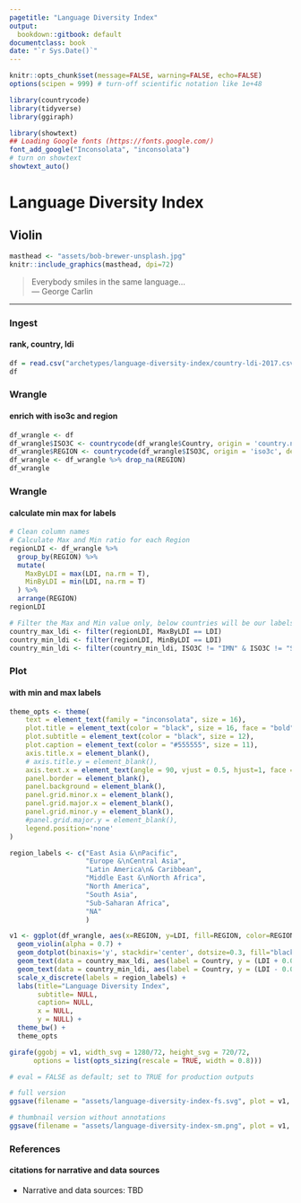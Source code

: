 ```yaml
---
pagetitle: "Language Diversity Index"
output:
  bookdown::gitbook: default
documentclass: book
date: "`r Sys.Date()`"
---
```


```r

knitr::opts_chunk$set(message=FALSE, warning=FALSE, echo=FALSE)
options(scipen = 999) # turn-off scientific notation like 1e+48

library(countrycode)
library(tidyverse)
library(ggiraph)

library(showtext)
## Loading Google fonts (https://fonts.google.com/)
font_add_google("Inconsolata", "inconsolata")
# turn on showtext
showtext_auto()

```

# Language Diversity Index
## Violin


```r

masthead <- "assets/bob-brewer-unsplash.jpg"
knitr::include_graphics(masthead, dpi=72)

```

> Everybody smiles in the same language...\
--- George Carlin\ 

***

### Ingest
#### rank, country, ldi

```r

df = read.csv("archetypes/language-diversity-index/country-ldi-2017.csv", header=TRUE, stringsAsFactors=TRUE, encoding="UTF-8")
df

```


### Wrangle
#### enrich with iso3c and region

```r

df_wrangle <- df
df_wrangle$ISO3C <- countrycode(df_wrangle$Country, origin = 'country.name', destination = 'iso3c')
df_wrangle$REGION <- countrycode(df_wrangle$ISO3C, origin = 'iso3c', destination = 'region')
df_wrangle <- df_wrangle %>% drop_na(REGION)
df_wrangle

```


### Wrangle
#### calculate min max for labels

```r

# Clean column names
# Calculate Max and Min ratio for each Region
regionLDI <- df_wrangle %>%
  group_by(REGION) %>%
  mutate(
    MaxByLDI = max(LDI, na.rm = T),
    MinByLDI = min(LDI, na.rm = T)
  ) %>%
  arrange(REGION)
regionLDI

# Filter the Max and Min value only, below countries will be our labels
country_max_ldi <- filter(regionLDI, MaxByLDI == LDI)
country_min_ldi <- filter(regionLDI, MinByLDI == LDI)
country_min_ldi <- filter(country_min_ldi, ISO3C != "IMN" & ISO3C != "SMR")

```


### Plot
#### with min and max labels


```r

theme_opts <- theme(
    text = element_text(family = "inconsolata", size = 16), 
    plot.title = element_text(color = "black", size = 16, face = "bold"),
    plot.subtitle = element_text(color = "black", size = 12),
    plot.caption = element_text(color = "#555555", size = 11),
    axis.title.x = element_blank(),
    # axis.title.y = element_blank(),
    axis.text.x = element_text(angle = 90, vjust = 0.5, hjust=1, face = "bold"),
    panel.border = element_blank(),
    panel.background = element_blank(),
    panel.grid.minor.x = element_blank(),
    panel.grid.major.x = element_blank(),
    panel.grid.minor.y = element_blank(),
    #panel.grid.major.y = element_blank(),
    legend.position='none'
)

region_labels <- c("East Asia &\nPacific",
                   "Europe &\nCentral Asia",
                   "Latin America\n& Caribbean",
                   "Middle East &\nNorth Africa", 
                   "North America", 
                   "South Asia", 
                   "Sub-Saharan Africa",
                   "NA"
                   )

v1 <- ggplot(df_wrangle, aes(x=REGION, y=LDI, fill=REGION, color=REGION)) + # x, y order
  geom_violin(alpha = 0.7) + 
  geom_dotplot(binaxis='y', stackdir='center', dotsize=0.3, fill="black", color="black") +
  geom_text(data = country_max_ldi, aes(label = Country, y = (LDI + 0.05)), vjust = 0.0, hjust = 0.5, color = "black", family = "inconsolata") +
  geom_text(data = country_min_ldi, aes(label = Country, y = (LDI - 0.05)), vjust = 1.0, hjust = 0.5, color = "black", family = "inconsolata") +
  scale_x_discrete(labels = region_labels) +
  labs(title="Language Diversity Index", 
       subtitle= NULL,
       caption= NULL,
       x = NULL,
       y = NULL) +
  theme_bw() +
  theme_opts

girafe(ggobj = v1, width_svg = 1280/72, height_svg = 720/72,
      options = list(opts_sizing(rescale = TRUE, width = 0.8)))

```


```r

# eval = FALSE as default; set to TRUE for production outputs

# full version
ggsave(filename = "assets/language-diversity-index-fs.svg", plot = v1, width=1280/72, height=720/72)

# thumbnail version without annotations
ggsave(filename = "assets/language-diversity-index-sm.png", plot = v1, width=4, height=2.25)

```


### References
#### citations for narrative and data sources

* Narrative and data sources: TBD
